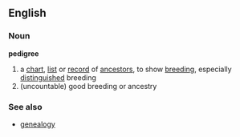 ==English==
===Noun===
'''pedigree'''
{{wikipedia}}
# a [[chart]], [[list]] or [[record]] of [[ancestors]], to show [[breeding]], especially [[distinguished]] breeding
#(uncountable) good breeding or ancestry
===See also===
*[[genealogy]]